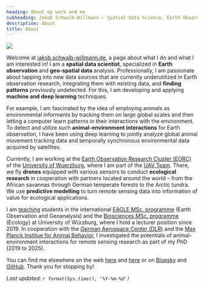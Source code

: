 ```yaml
---
heading: About my work and me
subheading: Jakob Schwalb-Willmann – Spatial Data Science, Earth Observation, Machine Learning
description: About
title: About
---
```

<img class="profile" src="/img/avatar.jpg"> 

Welcome at [jakob.schwalb-willmann.de](https://jakob.schwalb-willmann.de), a page about what I do and what I am interested in! I am a **spatial data scientist**, specialized in **Earth observation** and **geo-spatial data** analysis. Professionally, I am passionate about tapping into new data sources that are currently underutilized in Earth observation research, integrating them with existing data, and **finding patterns** previously undetected. For this, I am developing and applying **machine and deep learning** techniques.

For example, I am fascinated by the idea of employing animals as environmental informants by tracking them on large global scales and then letting a computer learn patterns in their interactions with the environment. To detect and utilize such **animal-environment interactions** for Earth observation, I have been using deep learning to jointly analyze global animal movement tracking data and temporally synchronous environmental data acquired by satellites.

Currently, I am working at the [Earth Observation Research Cluster (EORC)](https://www.geographie.uni-wuerzburg.de/erdbeobachtung/) of the [University of Wuerzburg](https://www.uni-wuerzburg.de/en/home/), where I am part of the [UAV Team](http://uas.remote-sensing.org/). There, we fly **drones** equipped with various sensors to conduct **ecological research** in cooperation with partners located around the world – from the African savannas through German temperate forests to the Arctic tundra. We use **predictive modelling** to turn remote sensing data into information of value for ecological applications.

I am [teaching](/talks) students in the international [EAGLE MSc. programme](http://eagle-science.org/) (Earth Observation and Geoanalysis) and the [Biosciences MSc. programme](https://www.biologie.uni-wuerzburg.de/masterbiosciences/) (Ecology) at University of Würzburg, where I hold a lecturer position since 2019. In cooperation with the [German Aerospace Center (DLR)](https://www.dlr.de/eoc/en/desktopdefault.aspx/tabid-5227/) and the [Max Planck Institue for Animal Behavior](https://www.ab.mpg.de/), I investigated the potentials of animal-environment interactions for remote sensing research as part of my PhD (2019 to 2025).

You can find me elsewhere on the web [here](https://www.geographie.uni-wuerzburg.de/en/earthobservation/staff/schwalb-willmann-jakob-msc/) and [here](http://eagle-science.org/schwalb-willmann/) or on [Bluesky](https://bsky.app/profile/schwalb-willmann.de) and [GitHub](https://github.com/16eagle). Thank you for stopping by!

*Last updated: `r format(Sys.time(), '%Y-%m-%d')`*